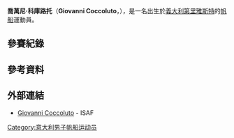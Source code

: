 {{MedalTableTop}}
{{MedalSport | 男子[[帆船|帆船]] }}
{{MedalCountry | {{ITA}} }}
{{Medal|Competition|[[世界青年帆船錦標賽|世界青年錦標賽]]}}
{{MedalBronze | [[2010年世界青年帆船錦標賽|2010年 伊斯坦堡]] | 單人小艇輻射型 }}
{{MedalBronze | [[2011年世界青年帆船錦標賽|2011年 扎達爾]] | 單人小艇輻射型 }}
{{MedalBottom}}
'''喬萬尼·科庫路托'''（'''Giovanni Coccoluto'''，{{bd|1993年|8月5日|catIdx=Coccoluto, Giovanni}}），是一名出生於[[義大利|義大利]][[第里雅斯特|第里雅斯特]]的[[帆船|帆船]]運動員。

== 參賽紀錄 ==

== 參考資料 ==
{{Reflist}}

== 外部連結 ==
* [http://www.sailing.org/biog.php?memberid=90381 Giovanni Coccoluto]{{Wayback|url=http://www.sailing.org/biog.php?memberid=90381 |date=20180621153921 }} - ISAF

{{DEFAULTSORT:Coccoluto, Giovanni}}
[[Category:意大利男子帆船运动员|Category:意大利男子帆船运动员]]